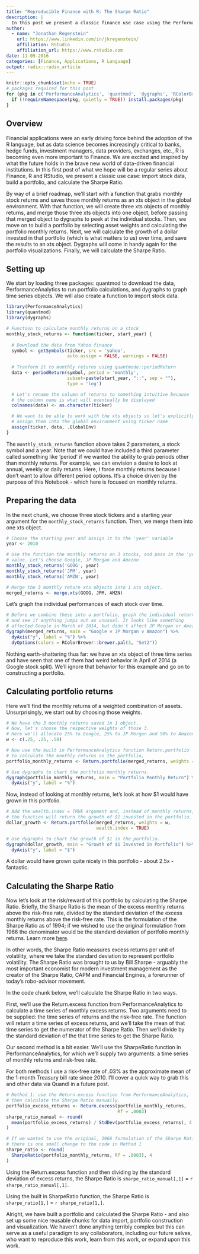 ```yaml
---
title: "Reproducible Finance with R: The Sharpe Ratio"
description: |
  In this post we present a classic finance use case using the PerformanceAnalytics, quantmod, and dygraphs packages. We'll demonstrate importing stock data, building a portfolio, and then calculating the Sharpe Ratio. 
author: 
  - name: "Jonathan Regenstein"
    url: https://www.linkedin.com/in/jkregenstein/
    affiliation: RStudio
    affiliation_url: https://www.rstudio.com
date: 11-09-2016
categories: [Finance, Applications, R Language]
output: radix::radix_article
---
```


```r
knitr::opts_chunk$set(echo = TRUE)
# packages required for this post
for (pkg in c('PerformanceAnalytics', 'quantmod', 'dygraphs', 'RColorBrewer')) {
  if (!requireNamespace(pkg, quietly = TRUE)) install.packages(pkg)
}
```

## Overview

Financial applications were an early driving force behind the adoption of the R language, but as data science becomes increasingly critical to banks, hedge funds, investment managers, data providers, exchanges, etc., R is becoming even more important to Finance. We are excited and inspired by what the future holds in the brave new world of data-driven financial institutions. In this first post of what we hope will be a regular series about Finance, R and RStudio, we present a classic use case: import stock data, build a portfolio, and calculate the Sharpe Ratio. 

By way of a brief roadmap, we'll start with a function that grabs monthly stock returns and saves those monthly returns as an xts object in the global environment. With that function, we will create three xts objects of monthly returns, and merge those three xts objects into one object, before passing that merged object to dygraphs to peek at the individual stocks. Then, we move on to build a portfolio by selecting asset weights and calculating the portfolio monthly returns. Next, we will calculate the growth of a dollar invested in that portfolio (which is what matters to us) over time, and save the results to an xts object. Dygraphs will come in handy again for the portfolio visualizations. Finally, we will calculate the Sharpe Ratio.

## Setting up

We start by loading three packages: quantmod to download the data, PerformanceAnalytics to run portfolio calculations, and dygraphs to graph time series objects. We will also create a function to import stock data.

```r
library(PerformanceAnalytics)
library(quantmod)
library(dygraphs)

# Function to calculate monthly returns on a stock
monthly_stock_returns <- function(ticker, start_year) {
  
  # Download the data from Yahoo finance
  symbol <- getSymbols(ticker, src = 'yahoo', 
                       auto.assign = FALSE, warnings = FALSE)
  
  # Tranform it to monthly returns using quantmode::periodReturn
  data <- periodReturn(symbol, period = 'monthly', 
                       subset=paste(start_year, "::", sep = ""),
                       type = 'log')

  # Let's rename the column of returns to something intuitive because
  # the column name is what will eventually be displayed
  colnames(data) <- as.character(ticker)

  # We want to be able to work with the xts objects so let's explicitly
  # assign them into the global environment using ticker name 
  assign(ticker, data, .GlobalEnv)
}
```

The `monthly_stock_returns` function above takes 2 parameters, a stock symbol and a year. Note that we could have included a third parameter called something like ‘period' if we wanted the ability to grab periods other than monthly returns. For example, we can envision a desire to look at annual, weekly or daily returns. Here, I force monthly returns because I don't want to allow different period options. It's a choice driven by the purpose of this Notebook - which here is focused on monthly returns.

## Preparing the data

In the next chunk, we choose three stock tickers and a starting year argument for the `monthly_stock_returns` function. Then, we merge them into one xts object.

```r
# Choose the starting year and assign it to the 'year' variable
year <- 2010

# Use the function the monthly returns on 3 stocks, and pass in the 'year'
# value. Let's choose Google, JP Morgan and Amazon
monthly_stock_returns('GOOG', year)
monthly_stock_returns('JPM', year)
monthly_stock_returns('AMZN', year)

# Merge the 3 monthly return xts objects into 1 xts object.
merged_returns <- merge.xts(GOOG, JPM, AMZN)
```

Let's graph the individual performances of each stock over time.

```r
# Before we combine these into a portfolio, graph the individual returns
# and see if anything jumps out as unusual. It looks like something 
# affected Google in March of 2014, but didn't affect JP Morgan or Amazon.
dygraph(merged_returns, main = "Google v JP Morgan v Amazon") %>%
  dyAxis("y", label = "%") %>%
  dyOptions(colors = RColorBrewer::brewer.pal(3, "Set2"))
```

Nothing earth-shattering thus far: we have an xts object of three time series and have seen that one of them had weird behavior in April of 2014 (a Google stock split). We'll ignore that behavior for this example and go on to constructing a portfolio.

## Calculating portfolio returns

Here we'll find the monthly returns of a weighted combination of assets. Unsurprisingly, we start out by choosing those weights.

```r
# We have the 3 monthly returns saved in 1 object.
# Now, let's choose the respective weights of those 3.
# Here we'll allocate 25% to Google, 25% to JP Morgan and 50% to Amazon.
w <- c(.25, .25, .50)

# Now use the built in PerformanceAnalytics function Return.portfolio
# to calculate the monthly returns on the portfolio,
portfolio_monthly_returns <- Return.portfolio(merged_returns, weights = w)

# Use dygraphs to chart the portfolio monthly returns.
dygraph(portfolio_monthly_returns, main = "Portfolio Monthly Return") %>%
  dyAxis("y", label = "%")
```

Now, instead of looking at monthly returns, let's look at how $1 would have grown in this portfolio.

```r
# Add the wealth.index = TRUE argument and, instead of monthly returns,
# the function will return the growth of $1 invested in the portfolio.
dollar_growth <- Return.portfolio(merged_returns, weights = w, 
                                  wealth.index = TRUE)

# Use dygraphs to chart the growth of $1 in the portfolio.
dygraph(dollar_growth, main = "Growth of $1 Invested in Portfolio") %>%
  dyAxis("y", label = "$")
```

A dollar would have grown quite nicely in this portfolio - about 2.5x - fantastic. 

## Calculating the Sharpe Ratio

Now let's look at the risk/reward of this portfolio by calculating the Sharpe Ratio. Briefly, the Sharpe Ratio is the mean of the excess monthly returns above the risk-free rate, divided by the standard deviation of the excess monthly returns above the risk-free rate. This is the formulation of the Sharpe Ratio as of 1994; if we wished to use the original formulation from 1966 the denominator would be the standard deviation of portfolio monthly returns. Learn more [here](http://web.stanford.edu/~wfsharpe/art/sr/sr.htm).

In other words, the Sharpe Ratio measures excess returns per unit of volatility, where we take the standard deviation to represent portfolio volatility. The Sharpe Ratio was brought to us by Bill Sharpe - arguably the most important economist for modern investment management as the creator of the Sharpe Ratio, CAPM and Financial Engines, a forerunner of today's robo-advisor movement.

In the code chunk below, we'll calculate the Sharpe Ratio in two ways.

First, we'll use the Return.excess function from PerformanceAnalytics to calculate a time series of monthly excess returns. Two arguments need to be supplied: the time series of returns and the risk-free rate. The function will return a time series of excess returns, and we'll take the mean of that time series to get the numerator of the Sharpe Ratio. Then we'll divide by the standard deviation of the that time series to get the Sharpe Ratio.

Our second method is a bit easier. We'll use the SharpeRatio function in PerformanceAnalytics, for which we'll supply two arguments: a time series of monthly returns and risk-free rate.

For both methods I use a risk-free rate of .03% as the approximate mean of the 1-month Treasury bill rate since 2010. I'll cover a quick way to grab this and other data via Quandl in a future post.

```r
# Method 1: use the Return.excess function from PerformanceAnalytics,
# then calculate the Sharpe Ratio manually.
portfolio_excess_returns <- Return.excess(portfolio_monthly_returns, 
                                          Rf = .0003)
sharpe_ratio_manual <- round(
  mean(portfolio_excess_returns) / StdDev(portfolio_excess_returns), 4
)

# If we wanted to use the original, 1966 formulation of the Sharpe Ratio,
# there is one small change to the code in Method 1
sharpe_ratio <- round(
  SharpeRatio(portfolio_monthly_returns, Rf = .0003), 4
)
```

Using the Return.excess function and then dividing by the standard deviation of excess returns, the Sharpe Ratio is `sharpe_ratio_manual[,1]` = `r sharpe_ratio_manual[,1]`.

Using the built in SharpeRatio function, the Sharpe Ratio is `sharpe_ratio[1,]` = `r sharpe_ratio[1,]`.

Alright, we have built a portfolio and calculated the Sharpe Ratio - and also set up some nice reusable chunks for data import, portfolio construction and visualization. We haven't done anything terribly complex but this can serve as a useful paradigm to any collaborators, including our future selves, who want to reproduce this work, learn from this work, or expand upon this work.

